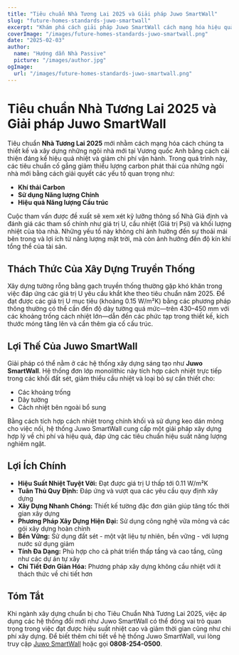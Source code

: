 ```yaml
---
title: "Tiêu chuẩn Nhà Tương Lai 2025 và Giải pháp Juwo SmartWall"
slug: "future-homes-standards-juwo-smartwall"
excerpt: "Khám phá cách giải pháp Juwo SmartWall cách mạng hóa hiệu quả nhiệt và tiêu chuẩn xây dựng cho những ngôi nhà tương lai."
coverImage: "/images/future-homes-standards-juwo-smartwall.png"
date: "2025-02-03"
author:
  name: "Hướng dẫn Nhà Passive"
  picture: "/images/author.jpg"
ogImage:
  url: "/images/future-homes-standards-juwo-smartwall.png"
---
```


# Tiêu chuẩn Nhà Tương Lai 2025 và Giải pháp Juwo SmartWall

Tiêu chuẩn **Nhà Tương Lai 2025** mới nhằm cách mạng hóa cách chúng ta thiết kế và xây dựng những ngôi nhà mới tại Vương quốc Anh bằng cách cải thiện đáng kể hiệu quả nhiệt và giảm chi phí vận hành. Trong quá trình này, các tiêu chuẩn cố gắng giảm thiểu lượng carbon phát thải của những ngôi nhà mới bằng cách giải quyết các yếu tố quan trọng như:

- **Khí thải Carbon**
- **Sử dụng Năng lượng Chính**
- **Hiệu quả Năng lượng Cấu trúc**

Cuộc tham vấn được đề xuất sẽ xem xét kỹ lưỡng thông số Nhà Giả định và đánh giá các tham số chính như giá trị U, cầu nhiệt (Giá trị Psi) và khối lượng nhiệt của tòa nhà. Những yếu tố này không chỉ ảnh hưởng đến sự thoải mái bên trong và lợi ích từ năng lượng mặt trời, mà còn ảnh hưởng đến độ kín khí tổng thể của tài sản.

## Thách Thức Của Xây Dựng Truyền Thống

Xây dựng tường rỗng bằng gạch truyền thống thường gặp khó khăn trong việc đáp ứng các giá trị U yêu cầu khắt khe theo tiêu chuẩn năm 2025. Để đạt được các giá trị U mục tiêu (khoảng 0.15 W/m²K) bằng các phương pháp thông thường có thể cần đến độ dày tường quá mức—trên 430–450 mm với các khoảng trống cách nhiệt lớn—dẫn đến các phức tạp trong thiết kế, kích thước móng tăng lên và cần thêm gia cố cấu trúc.

## Lợi Thế Của Juwo SmartWall

Giải pháp có thể nằm ở các hệ thống xây dựng sáng tạo như **Juwo SmartWall**. Hệ thống đơn lớp monolithic này tích hợp cách nhiệt trực tiếp trong các khối đất sét, giảm thiểu cầu nhiệt và loại bỏ sự cần thiết cho:

- Các khoảng trống
- Dây tường
- Cách nhiệt bên ngoài bổ sung

Bằng cách tích hợp cách nhiệt trong chính khối và sử dụng keo dán mỏng cho việc nối, hệ thống Juwo SmartWall cung cấp một giải pháp xây dựng hợp lý về chi phí và hiệu quả, đáp ứng các tiêu chuẩn hiệu suất năng lượng nghiêm ngặt.

## Lợi Ích Chính

- **Hiệu Suất Nhiệt Tuyệt Vời:** Đạt được giá trị U thấp tới 0.11 W/m²K
- **Tuân Thủ Quy Định:** Đáp ứng và vượt qua các yêu cầu quy định xây dựng
- **Xây Dựng Nhanh Chóng:** Thiết kế tường đặc đơn giản giúp tăng tốc thời gian xây dựng
- **Phương Pháp Xây Dựng Hiện Đại:** Sử dụng công nghệ vữa mỏng và các gói xây dựng hoàn chỉnh
- **Bền Vững:** Sử dụng đất sét - một vật liệu tự nhiên, bền vững - với lượng nước sử dụng giảm
- **Tính Đa Dạng:** Phù hợp cho cả phát triển thấp tầng và cao tầng, cũng như các dự án tự xây
- **Chi Tiết Đơn Giản Hóa:** Phương pháp xây dựng không cầu nhiệt với ít thách thức về chi tiết hơn

## Tóm Tắt

Khi ngành xây dựng chuẩn bị cho Tiêu Chuẩn Nhà Tương Lai 2025, việc áp dụng các hệ thống đổi mới như Juwo SmartWall có thể đóng vai trò quan trọng trong việc đạt được hiệu suất nhiệt cao và giảm thời gian cũng như chi phí xây dựng. Để biết thêm chi tiết về hệ thống Juwo SmartWall, vui lòng truy cập [Juwo SmartWall](http://www.Juwo-SmartWall.co.uk) hoặc gọi **0808-254-0500**.